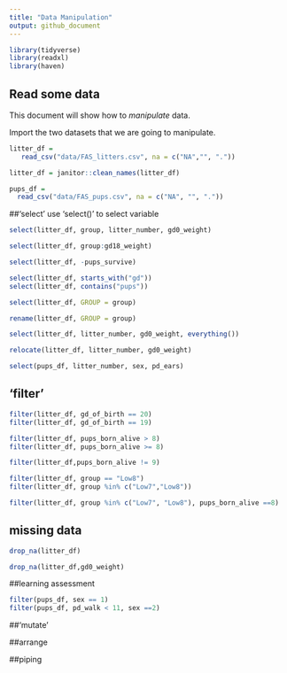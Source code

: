 ```yaml
---
title: "Data Manipulation"
output: github_document
---
```

```r
library(tidyverse)
library(readxl)
library(haven)
```

## Read some data

This document will show how to *manipulate* data.

Import the two datasets that we are going to manipulate.

```r
litter_df = 
   read_csv("data/FAS_litters.csv", na = c("NA","", "."))

litter_df = janitor::clean_names(litter_df)

pups_df = 
  read_csv("data/FAS_pups.csv", na = c("NA", "", "."))
```


##'select'
use 'select()' to select variable 

```r
select(litter_df, group, litter_number, gd0_weight)

```


```r
select(litter_df, group:gd18_weight)
```

```r
select(litter_df, -pups_survive)
```

```r
select(litter_df, starts_with("gd"))
select(litter_df, contains("pups"))
```

```r
select(litter_df, GROUP = group)

rename(litter_df, GROUP = group)

select(litter_df, litter_number, gd0_weight, everything())

relocate(litter_df, litter_number, gd0_weight)
```

```r
select(pups_df, litter_number, sex, pd_ears)

```



## 'filter'
```r
filter(litter_df, gd_of_birth == 20)
filter(litter_df, gd_of_birth == 19)
```


```r
filter(litter_df, pups_born_alive > 8)
filter(litter_df, pups_born_alive >= 8)
```



```r
filter(litter_df,pups_born_alive != 9)
```

```r
filter(litter_df, group == "Low8")
filter(litter_df, group %in% c("Low7","Low8"))
```

```r
filter(litter_df, group %in% c("Low7", "Low8"), pups_born_alive ==8)
```

## missing data
```r
drop_na(litter_df)

drop_na(litter_df,gd0_weight)
```

##learning assessment
```r
filter(pups_df, sex == 1)
filter(pups_df, pd_walk < 11, sex ==2)
```

##'mutate'



##arrange




##piping







